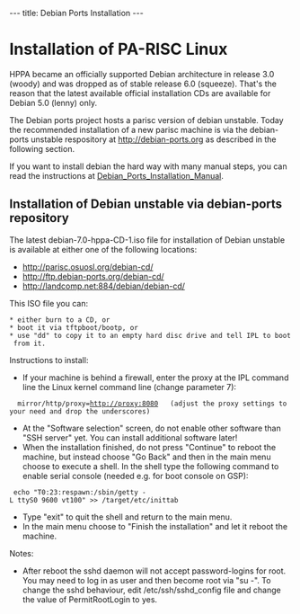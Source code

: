 ---
title: Debian Ports Installation
---

= Installation of PA-RISC Linux  =

HPPA became an officially supported Debian architecture in release 3.0 (woody) and was dropped as of stable release 6.0 (squeeze).
That's the reason that the latest available official installation CDs are available for Debian 5.0 (lenny) only.

The Debian ports project hosts a parisc version of debian unstable.
Today the recommended installation of a new parisc machine is via the debian-ports unstable respository at http://debian-ports.org as described in the following section.

If you want to install debian the hard way with many manual steps, you can read the instructions at [[Debian_Ports_Installation_Manual]].

== Installation of Debian unstable via debian-ports repository ==

The latest debian-7.0-hppa-CD-1.iso file for installation of Debian unstable is available at either one of the following locations:
* http://parisc.osuosl.org/debian-cd/
* http://ftp.debian-ports.org/debian-cd/
* http://landcomp.net:884/debian/debian-cd/

This ISO file you can:
 * either burn to a CD, or
 * boot it via tftpboot/bootp, or
 * use "dd" to copy it to an empty hard disc drive and tell IPL to boot from it.

Instructions to install:
* If your machine is behind a firewall, enter the proxy at the IPL command line the Linux kernel command line (change parameter 7):
   mirror/http/proxy=http://proxy:8080   (adjust the proxy settings to your need and drop the underscores)
* At the "Software selection" screen, do not enable other software than "SSH server" yet. You can install additional software later!
* When the installation finished, do not press "Continue" to reboot the machine, but instead choose "Go Back" and then in the main menu choose to execute a shell. In the shell type the following command to enable serial console (needed e.g. for boot console on GSP):
  echo "T0:23:respawn:/sbin/getty -L ttyS0 9600 vt100" >> /target/etc/inittab
* Type "exit" to quit the shell and return to the main menu.
* In the main menu choose to "Finish the installation" and let it reboot the machine.

Notes:
* After reboot the sshd daemon will not accept password-logins for root. You may need to log in as user and then become root via "su -". To change the sshd behaviour, edit /etc/ssh/sshd_config file and change the value of PermitRootLogin to yes.